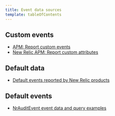 ```yaml
---
title: Event data sources
template: tableOfContents
---
```


## Custom events

* [APM: Report custom events](/docs/insights/event-data-sources/custom-events/apm-report-custom-events)
* [New Relic APM: Report custom attributes](/docs/insights/event-data-sources/custom-events/new-relic-apm-report-custom-attributes)

## Default data

* [Default events reported by New Relic products](/docs/insights/event-data-sources/default-data/events-reported-new-relic-products)

## Default events

* [NrAuditEvent event data and query examples](/docs/insights/event-data-sources/default-events/nrauditevent-event-data-query-examples)
